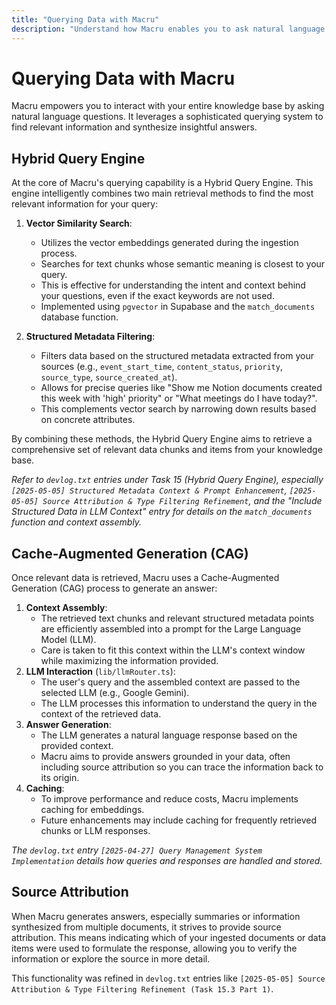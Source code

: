 ```yaml
---
title: "Querying Data with Macru"
description: "Understand how Macru enables you to ask natural language questions against your ingested data using advanced querying techniques."
---
```


# Querying Data with Macru

Macru empowers you to interact with your entire knowledge base by asking natural language questions. It leverages a sophisticated querying system to find relevant information and synthesize insightful answers.

## Hybrid Query Engine

At the core of Macru's querying capability is a Hybrid Query Engine. This engine intelligently combines two main retrieval methods to find the most relevant information for your query:

1.  **Vector Similarity Search**:
    *   Utilizes the vector embeddings generated during the ingestion process.
    *   Searches for text chunks whose semantic meaning is closest to your query.
    *   This is effective for understanding the intent and context behind your questions, even if the exact keywords are not used.
    *   Implemented using `pgvector` in Supabase and the `match_documents` database function.

2.  **Structured Metadata Filtering**:
    *   Filters data based on the structured metadata extracted from your sources (e.g., `event_start_time`, `content_status`, `priority`, `source_type`, `source_created_at`).
    *   Allows for precise queries like "Show me Notion documents created this week with 'high' priority" or "What meetings do I have today?".
    *   This complements vector search by narrowing down results based on concrete attributes.

By combining these methods, the Hybrid Query Engine aims to retrieve a comprehensive set of relevant data chunks and items from your knowledge base.

*Refer to `devlog.txt` entries under Task 15 (Hybrid Query Engine), especially `[2025-05-05] Structured Metadata Context & Prompt Enhancement`, `[2025-05-05] Source Attribution & Type Filtering Refinement`, and the "Include Structured Data in LLM Context" entry for details on the `match_documents` function and context assembly.*

## Cache-Augmented Generation (CAG)

Once relevant data is retrieved, Macru uses a Cache-Augmented Generation (CAG) process to generate an answer:

1.  **Context Assembly**:
    *   The retrieved text chunks and relevant structured metadata points are efficiently assembled into a prompt for the Large Language Model (LLM).
    *   Care is taken to fit this context within the LLM's context window while maximizing the information provided.
2.  **LLM Interaction** (`lib/llmRouter.ts`):
    *   The user's query and the assembled context are passed to the selected LLM (e.g., Google Gemini).
    *   The LLM processes this information to understand the query in the context of the retrieved data.
3.  **Answer Generation**:
    *   The LLM generates a natural language response based on the provided context.
    *   Macru aims to provide answers grounded in your data, often including source attribution so you can trace the information back to its origin.
4.  **Caching**:
    *   To improve performance and reduce costs, Macru implements caching for embeddings.
    *   Future enhancements may include caching for frequently retrieved chunks or LLM responses.

*The `devlog.txt` entry `[2025-04-27] Query Management System Implementation` details how queries and responses are handled and stored.*

## Source Attribution

When Macru generates answers, especially summaries or information synthesized from multiple documents, it strives to provide source attribution. This means indicating which of your ingested documents or data items were used to formulate the response, allowing you to verify the information or explore the source in more detail.

This functionality was refined in `devlog.txt` entries like `[2025-05-05] Source Attribution & Type Filtering Refinement (Task 15.3 Part 1)`. 